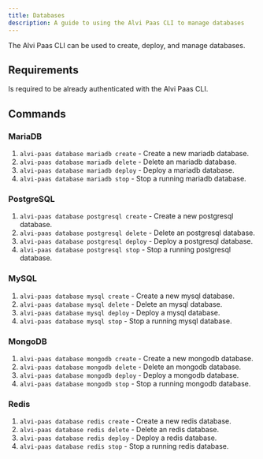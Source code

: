 ```yaml
---
title: Databases
description: A guide to using the Alvi Paas CLI to manage databases
---
```


The Alvi Paas CLI can be used to create, deploy, and manage databases.

## Requirements

Is required to be already authenticated with the Alvi Paas CLI.

## Commands

### MariaDB

1. `alvi-paas database mariadb create` - Create a new mariadb database.
2. `alvi-paas database mariadb delete` - Delete an mariadb database.
3. `alvi-paas database mariadb deploy` - Deploy a mariadb database.
4. `alvi-paas database mariadb stop` - Stop a running mariadb database.

### PostgreSQL

1. `alvi-paas database postgresql create` - Create a new postgresql database.
2. `alvi-paas database postgresql delete` - Delete an postgresql database.
3. `alvi-paas database postgresql deploy` - Deploy a postgresql database.
4. `alvi-paas database postgresql stop` - Stop a running postgresql database.

### MySQL

1. `alvi-paas database mysql create` - Create a new mysql database.
2. `alvi-paas database mysql delete` - Delete an mysql database.
3. `alvi-paas database mysql deploy` - Deploy a mysql database.
4. `alvi-paas database mysql stop` - Stop a running mysql database.

### MongoDB

1. `alvi-paas database mongodb create` - Create a new mongodb database.
2. `alvi-paas database mongodb delete` - Delete an mongodb database.
3. `alvi-paas database mongodb deploy` - Deploy a mongodb database.
4. `alvi-paas database mongodb stop` - Stop a running mongodb database.

### Redis

1. `alvi-paas database redis create` - Create a new redis database.
2. `alvi-paas database redis delete` - Delete an redis database.
3. `alvi-paas database redis deploy` - Deploy a redis database.
4. `alvi-paas database redis stop` - Stop a running redis database.
